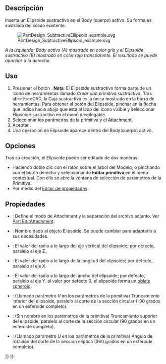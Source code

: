 <languages/>

<div class="mw-translate-fuzzy">
{{Docnav/es
|[[PartDesign_SubtractiveCylinder/es|Cilindro sustractivo]]
|[[PartDesign_SubtractivePrism/es|Prisma sustractivo]]
|[[PartDesign_Workbench/es|PartDesign]]
|IconL=PartDesign_SubtractiveCylinder.svg
|IconR=PartDesign_SubtractivePrism.svg
|IconC=Workbench_PartDesign.svg
}}
</div>

<div class="mw-translate-fuzzy">
{{GuiCommand/es
|Name=PartDesign SubtractiveEllipsoid
|Name/es=PartDesign Elipsoide Sustractivo
|MenuLocation=Part Design → Crear una primitiva sustractiva → Elipsoide sustractivo
|Workbenches=[[PartDesign_Workbench/es|PartDesign]]
|Version=0.17
|SeeAlso=[[PartDesign_CompPrimitiveSubtractive/es|Crear una Primitiva sustractiva]]
}}
</div>

<span id="Description"></span>
==Descripción==

Inserta un Elipsoide sustractivo en el Body (cuerpo) activo. Su forma es sustraída del sólido existente.

[[File:PartDesign_SubtractiveEllipsoid_example.svg|none]]

''A la izquierda: Body activo (A) mostrado en color gris y el Elipsoide sustractivo (B) mostrado en color rojo transparente. El resultado se puede apreciar a la derecha.''

<span id="Usage"></span>
==Uso==

<div class="mw-translate-fuzzy">
# Presionar el botón {{KEY|[[Image:PartDesign SubtractiveEllipsoid.svg|24px]] '''Elipsoide Sustractivo'''}} . '''Nota''': El Elipsoide sustractivo forma parte de un icono de herramientas llamado ''Crear una primitiva sustractiva''. Tras abrir FreeCAD, la Caja sustractiva es la única mostrada en la barra de herramientas. Para obtener el botón del Elipsoide, pinchar en la flecha que indica hacia abajo que está al lado del icono visible y seleccionar Elipsoide sustractivo en el menú desplegable.
# Seleccionar los parámetros de la primitiva y el [[Part_EditAttachment|Attachment]].
# Aceptar {{KEY|OK}}.
# Una operación de Elipsoide aparece dentro del Body(cuerpo) activo.
</div>

<span id="Options"></span>
==Opciones==

Tras su creación, el Elipsoide puede ser editado de dos maneras:
* Haciendo doble clic con el ratón sobre el árbol del Modelo, o pinchando con el botón derecho y seleccionando '''Editar primitiva''' en el menú contextual. Con ello se abre la ventana de selección de parámetros de la Primitiva.
* Por medio del  [[Property_editor/es|Editor de propiedades]].

<span id="Properties"></span>
==Propiedades==

<div class="mw-translate-fuzzy">
* {{PropertyData/es|Attachment}}: Define el modo de Attachment y la separación del archivo adjunto. Ver  [[Part_EditAttachment|Part EditAttachment]].
* {{PropertyData/es|Label}}: Nombre dado al objeto Elipsoide. Se puede cambiar para adaptarlo a sus necesidades.
* {{PropertyData/es|Radio1}}: El valor del radio a lo largo del eje vertical del elipsoide; por defecto, paralelo al eje Z.
* {{PropertyData/es|Radio2}}: El valor del radio a lo largo de la longitud del elipsoide; por defecto, paralelo al eje X.
* {{PropertyData/es|Radio3}}: El valor del radio a lo largo del ancho del elipsoide; por defecto, paralelo al eje Y. al valor por defecto 0, el elipsoide forma un [http://en.wikipedia.org/wiki/Oblate_spheroid oblate spheroid].
* {{PropertyData/es|Ángulo1}}: (Llamado parámetro ''V'' en los parámetros de la primitiva) Truncamiento inferior del elipsoide, paralelo al corte de la sección circular (-90 grados en un esferoide completo).
* {{PropertyData/es|Ángulo2}}: (Sin nombre en los parámetros de la primitiva) Truncamiento superior del elipsoide, paralelo al corte de la sección circular (90 grados en un esferoide completo).
* {{PropertyData/es|Ángulo3}}: (Llamado parámetro ''U'' en los parámetros de la primitiva) Ángulo de rotación del corte de la sección elíptica (360 grados en un esferoide completo).
</div>


<div class="mw-translate-fuzzy">
{{Docnav/es
|[[PartDesign_SubtractiveCylinder/es|Cilindro sustractivo]]
|[[PartDesign_SubtractivePrism/es|Prisma sustractivo]]
|[[PartDesign_Workbench/es|PartDesign]]
|IconL=PartDesign_SubtractiveCylinder.svg
|IconR=PartDesign_SubtractivePrism.svg
|IconC=Workbench_PartDesign.svg
}}
</div>

{{PartDesign_Tools_navi{{#translation:}}}}
{{Userdocnavi{{#translation:}}}}